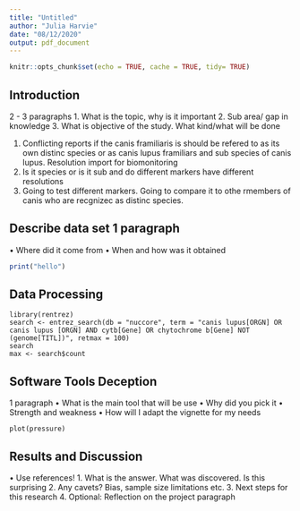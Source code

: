 ```yaml
---
title: "Untitled"
author: "Julia Harvie"
date: "08/12/2020"
output: pdf_document
---
```


```r
knitr::opts_chunk$set(echo = TRUE, cache = TRUE, tidy= TRUE)
```

## Introduction 
2 - 3 paragraphs 
1.	What is the topic, why is it important
2.	Sub area/ gap in knowledge
3.	What is objective of the study. What kind/what will be done 

1. Conflicting reports if the canis framiliaris is should be refered to as its own distinc species or as canis lupus framiliars and sub species of canis lupus. Resolution import for biomonitoring
2. Is it species or is it sub and do different markers have different resolutions
3. Going to test different markers. Going to compare it to othe rmembers of canis who are recgnizec as distinc species. 

## Describe data set 1 paragraph
•	Where did it come from 
•	When and how was it obtained 

``` r
print("hello")
```


## Data Processing
```Data
library(rentrez)
search <- entrez_search(db = "nuccore", term = "canis lupus[ORGN] OR canis lupus [ORGN] AND cytb[Gene] OR chytochrome b[Gene] NOT (genome[TITL])", retmax = 100)
search
max <- search$count
```

## Software Tools Deception

1 paragraph 
•	What is the main tool that will be use
•	Why did you pick it 
•	Strength and weakness
•	How will I adapt the vignette for my needs 


```Code
plot(pressure)
```
## Results and Discussion 
•	Use references!
1.	What is the answer. What was discovered. Is this surprising
2.	Any cavets? Bias, sample size limitations etc.
3.	Next steps for this research
4.	Optional: Reflection on the project paragraph

